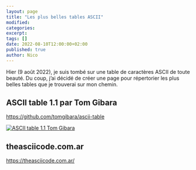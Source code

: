 ```yaml
---
layout: page
title: "Les plus belles tables ASCII"
modified:
categories:
excerpt:
tags: []
date: 2022-08-10T12:00:00+02:00
published: true
author: Nico
---
```


Hier (9 août 2022), je suis tombé sur une table de caractères ASCII de toute beauté. Du coup, j’ai décidé de créer une page pour répertorier les plus belles tables que je trouverai sur mon chemin.

## ASCII table 1.1 par Tom Gibara

<https://github.com/tomgibara/ascii-table>

[![ASCII table 1.1 Tom Gibara][image-1]][image-1]

[image-1]: ./images/ascii-table-1.1-tom-gibara.svg

## theasciicode.com.ar

<https://theasciicode.com.ar/>
